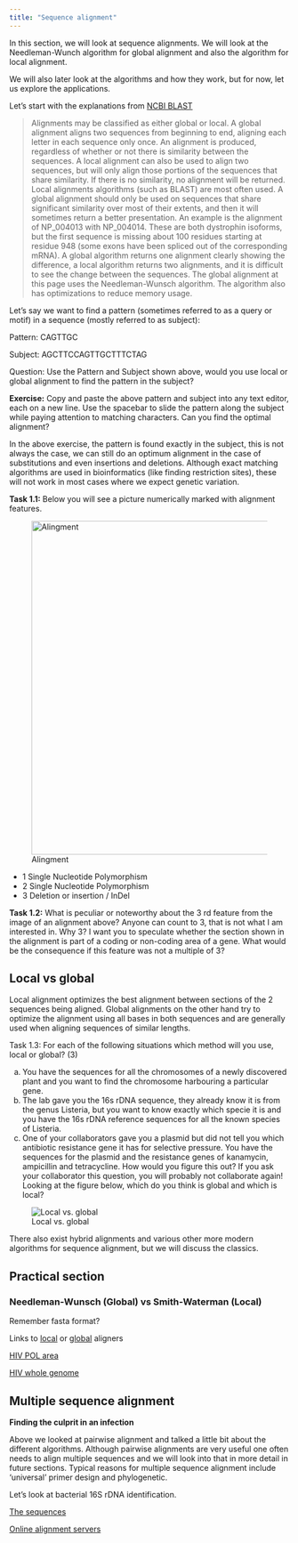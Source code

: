 ```yaml
---
title: "Sequence alignment"
---
```


In this section, we will look at sequence alignments.  We will look at the Needleman-Wunch algorithm for global alignment and also the algorithm for local alignment.

We will also later look at the algorithms and how they work, but for now, let us explore the applications.

Let’s start with the explanations from [NCBI BLAST](https://blast.ncbi.nlm.nih.gov/Blast.cgi?PAGE_TYPE=BlastSearch&PROG_DEF=blastn&BLAST_PROG_DEF=blastn&BLAST_SPEC=GlobalAln&LINK_LOC=BlastHomeLink)



> Alignments may be classified as either global or local.  A global alignment aligns two sequences from beginning to end, aligning each letter in each sequence only once.  An alignment is produced, regardless of whether or not there is similarity between the sequences.
A local alignment can also be used to align two sequences, but will only align those portions of the sequences that share similarity. If there is no similarity, no alignment will be returned. Local alignments algorithms (such as BLAST) are most often used. A global alignment should only be used on sequences that share significant similarity over most of their extents, and then it will sometimes return a better presentation.
An example is the alignment of NP_004013 with NP_004014. These are both dystrophin isoforms, but the first sequence is missing about 100 residues starting at residue 948 (some exons have been spliced out of the corresponding mRNA). A global algorithm returns one alignment clearly showing the difference, a local algorithm returns two alignments, and it is difficult to see the change between the sequences. The global alignment at this page uses the Needleman-Wunsch algorithm. The algorithm also has optimizations to reduce memory usage.


Let’s say we want to find a pattern (sometimes referred to as a query or motif) in a sequence (mostly referred to as subject):

Pattern:    CAGTTGC

Subject:   AGCTTCCAGTTGCTTTCTAG

Question:  Use the Pattern and Subject shown above, would you use local or global alignment to find the pattern in the subject?

**Exercise:**   Copy and paste the above pattern and subject into any text editor, each on a new line.  Use the spacebar to slide the pattern along the subject while paying attention to matching characters.  Can you find the optimal alignment?

In the above exercise, the pattern is found exactly in the subject, this is not always the case, we can still do an optimum alignment in the case of substitutions and even insertions and deletions.  Although exact matching algorithms are used in bioinformatics (like finding restriction sites), these will not work in most cases where we expect genetic variation.

**Task 1.1:**  Below you will see a picture numerically marked with alignment features. 

![Alingment](media/SubIndelAno-300x32.png){width=600}

- 1 Single Nucleotide Polymorphism
- 2 Single Nucleotide Polymorphism
- 3 Deletion or insertion / InDel

**Task 1.2:**  What is peculiar or noteworthy about the 3 rd feature from the image of an alignment above?  Anyone can count to 3, that is not what I am interested in.  Why 3?  I want you to speculate whether the section shown in the alignment is part of a coding or non-coding area of a gene.   What would be the consequence if this feature was not a multiple of 3?

## Local vs global

Local alignment optimizes the best alignment between sections of the 2 sequences being aligned. Global alignments on the other hand try to optimize the alignment using all bases in both sequences and are generally used when aligning sequences of similar lengths.

Task 1.3:  For each of the following situations which method will you use, local or global?  (3)

a)  You have the sequences for all the chromosomes of a newly discovered plant and you want to find the chromosome harbouring a particular gene.
b)  The lab gave you the 16s rDNA sequence, they already know it is from the genus Listeria, but you want to know exactly which specie it is and you have the 16s rDNA reference sequences for all the known species of Listeria.
c)  One of your collaborators gave you a plasmid but did not tell you which antibiotic resistance gene it has for selective pressure.  You have the sequences for the plasmid and the resistance genes of kanamycin, ampicillin and tetracycline. How would you figure this out?  If you ask your collaborator this question, you will probably not collaborate again!
Looking at the figure below, which do you think is global and which is local?

![Local vs. global](media/global_vs_local.png)

There also exist hybrid alignments and various other more modern algorithms for sequence alignment, but we will discuss the classics.


## Practical section
### Needleman-Wunsch (Global) vs Smith-Waterman (Local)

Remember fasta format?


Links to [local](https://www.ebi.ac.uk/jdispatcher/psa/emboss_water) or [global](https://www.ebi.ac.uk/jdispatcher/psa/emboss_needle) aligners

[HIV POL area](media/hiv-pol.fasta)

[HIV whole genome](media/hiv-full.fasta)

## Multiple sequence alignment

**Finding the culprit in an infection**

Above we looked at pairwise alignment and talked a little bit about the different algorithms.  Although pairwise alignments are very useful one often needs to align multiple sequences and we will look into that in more detail in future sections.  Typical reasons for multiple sequence alignment include ‘universal’ primer design and phylogenetic.

Let’s look at bacterial 16S rDNA identification.

[The sequences](media/bact_16S.fasta)

[Online alignment servers](https://www.ebi.ac.uk/jdispatcher/msa)





